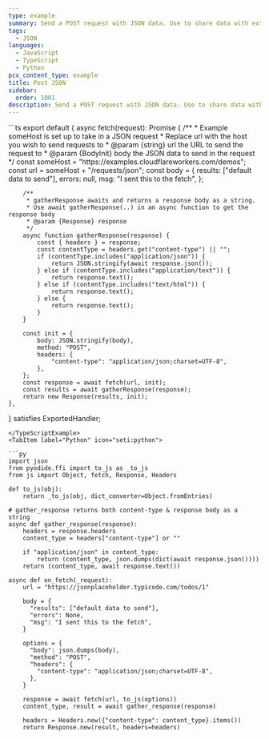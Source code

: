 ```yaml
---
type: example
summary: Send a POST request with JSON data. Use to share data with external servers.
tags:
  - JSON
languages:
  - JavaScript
  - TypeScript
  - Python
pcx_content_type: example
title: Post JSON
sidebar:
  order: 1001
description: Send a POST request with JSON data. Use to share data with external servers.
---
```



<Tabs syncKey="workersExamples">
<TypeScriptExample tabsWrapper={false}>
```ts
export default {
	async fetch(request): Promise<Response> {
		/**
		 * Example someHost is set up to take in a JSON request
		 * Replace url with the host you wish to send requests to
		 * @param {string} url the URL to send the request to
		 * @param {BodyInit} body the JSON data to send in the request
		 */
		const someHost = "https://examples.cloudflareworkers.com/demos";
		const url = someHost + "/requests/json";
		const body = {
			results: ["default data to send"],
			errors: null,
			msg: "I sent this to the fetch",
		};

		/**
		 * gatherResponse awaits and returns a response body as a string.
		 * Use await gatherResponse(..) in an async function to get the response body
		 * @param {Response} response
		 */
		async function gatherResponse(response) {
			const { headers } = response;
			const contentType = headers.get("content-type") || "";
			if (contentType.includes("application/json")) {
				return JSON.stringify(await response.json());
			} else if (contentType.includes("application/text")) {
				return response.text();
			} else if (contentType.includes("text/html")) {
				return response.text();
			} else {
				return response.text();
			}
		}

		const init = {
			body: JSON.stringify(body),
			method: "POST",
			headers: {
				"content-type": "application/json;charset=UTF-8",
			},
		};
		const response = await fetch(url, init);
		const results = await gatherResponse(response);
		return new Response(results, init);
	},
} satisfies ExportedHandler;
```
</TypeScriptExample>
<TabItem label="Python" icon="seti:python">

```py
import json
from pyodide.ffi import to_js as _to_js
from js import Object, fetch, Response, Headers

def to_js(obj):
    return _to_js(obj, dict_converter=Object.fromEntries)

# gather_response returns both content-type & response body as a string
async def gather_response(response):
    headers = response.headers
    content_type = headers["content-type"] or ""

    if "application/json" in content_type:
        return (content_type, json.dumps(dict(await response.json())))
    return (content_type, await response.text())

async def on_fetch(_request):
    url = "https://jsonplaceholder.typicode.com/todos/1"

    body = {
      "results": ["default data to send"],
      "errors": None,
      "msg": "I sent this to the fetch",
    }

    options = {
      "body": json.dumps(body),
      "method": "POST",
      "headers": {
        "content-type": "application/json;charset=UTF-8",
      },
    }

    response = await fetch(url, to_js(options))
    content_type, result = await gather_response(response)

    headers = Headers.new({"content-type": content_type}.items())
    return Response.new(result, headers=headers)
```

</TabItem> </Tabs>
